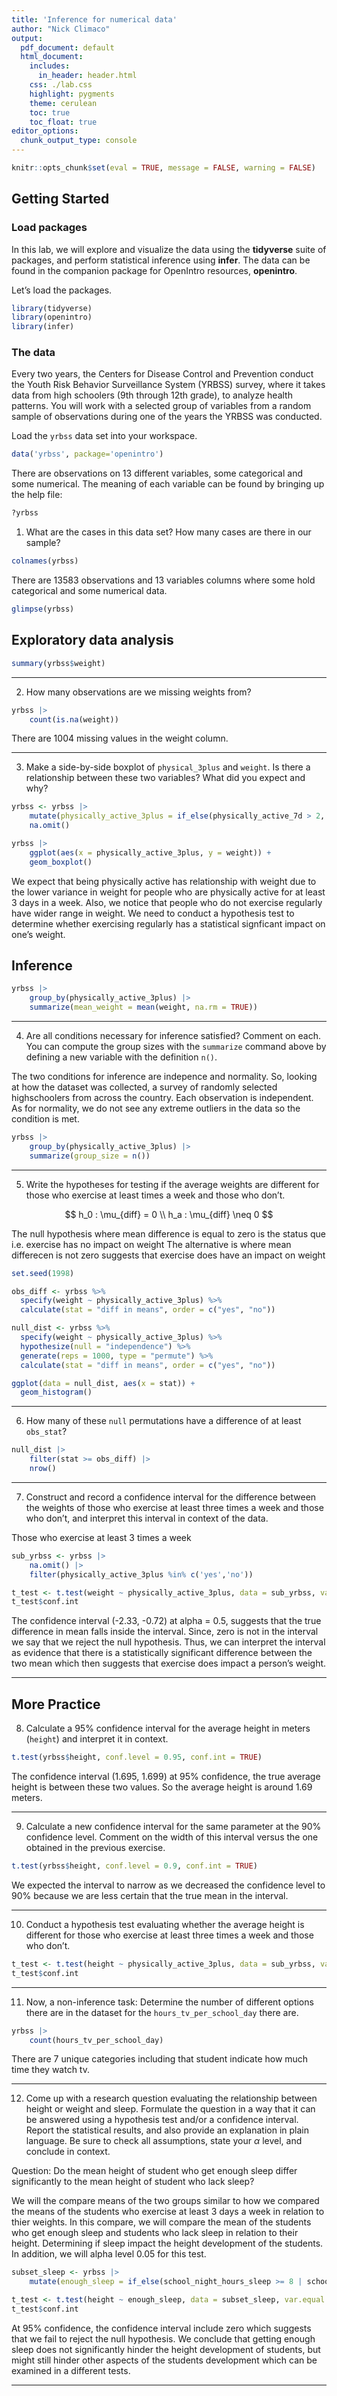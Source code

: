 ```yaml
---
title: 'Inference for numerical data'
author: "Nick Climaco"
output:
  pdf_document: default
  html_document:
    includes:
      in_header: header.html
    css: ./lab.css
    highlight: pygments
    theme: cerulean
    toc: true
    toc_float: true
editor_options: 
  chunk_output_type: console
---
```


```r
knitr::opts_chunk$set(eval = TRUE, message = FALSE, warning = FALSE)
```

## Getting Started

### Load packages

In this lab, we will explore and visualize the data using the **tidyverse** suite of packages, and perform statistical inference using **infer**. The data can be found in the companion package for OpenIntro resources, **openintro**.

Let's load the packages.

```r
library(tidyverse)
library(openintro)
library(infer)
```


### The data

Every two years, the Centers for Disease Control and Prevention conduct the Youth Risk Behavior Surveillance System (YRBSS) survey, where it takes data from high schoolers (9th through 12th grade), to analyze health patterns. You will work with a selected group of variables from a random sample of observations during one of the years the YRBSS was conducted.

Load the `yrbss` data set into your workspace.

```r
data('yrbss', package='openintro')
```

There are observations on 13 different variables, some categorical and some numerical. The meaning of each variable can be found by bringing up the help file:

```r
?yrbss
```


1.  What are the cases in this data set? How many cases are there in our sample?

```r
colnames(yrbss)
```
There are 13583 observations and 13 variables columns where some hold categorical and some numerical data.

```r
glimpse(yrbss)
```

## Exploratory data analysis


```r
summary(yrbss$weight)
```

***
2.  How many observations are we missing weights from?

```r
yrbss |> 
    count(is.na(weight))
```
There are 1004 missing values in the weight column.

***
3.  Make a side-by-side boxplot of `physical_3plus` and `weight`. Is there a relationship between these two variables? What did you expect and why?

```r
yrbss <- yrbss |> 
    mutate(physically_active_3plus = if_else(physically_active_7d > 2, "yes", "no")) |> 
    na.omit()
```

```r
yrbss |> 
    ggplot(aes(x = physically_active_3plus, y = weight)) + 
    geom_boxplot()

```
We expect that being physically active has relationship with weight due to the lower variance in weight for people who are physically active for at least 3 days in a week. Also, we notice that people who do not exercise regularly have wider range in weight. We need to conduct a hypothesis test to determine whether exercising regularly has a statistical signficant impact on one's weight.

## Inference
```r
yrbss |> 
    group_by(physically_active_3plus) |> 
    summarize(mean_weight = mean(weight, na.rm = TRUE))
```
***
4.  Are all conditions necessary for inference satisfied? Comment on each. You can compute the group sizes with the `summarize` command above by defining a new variable with the definition `n()`.

The two conditions for inference are indepence and normality. So, looking at how the dataset was collected, a survey of randomly selected highschoolers from across the country. Each observation is independent. As for normality, we do not see any extreme outliers in the data so the condition is met.

```r
yrbss |> 
    group_by(physically_active_3plus) |> 
    summarize(group_size = n())
```
***
5.  Write the hypotheses for testing if the average weights are different for those who exercise at least times a week and those who don't.

$$
h_0 : \mu_{diff} = 0 \\
h_a : \mu_{diff} \neq 0
$$

The null hypothesis where mean difference is equal to zero is the status que i.e. exercise has no impact on weight
The alternative is where mean differecen is not zero suggests that exercise does have an impact on weight

```r
set.seed(1998)
```

```r
obs_diff <- yrbss %>%
  specify(weight ~ physically_active_3plus) %>%
  calculate(stat = "diff in means", order = c("yes", "no"))
```

```r
null_dist <- yrbss %>%
  specify(weight ~ physically_active_3plus) %>%
  hypothesize(null = "independence") %>%
  generate(reps = 1000, type = "permute") %>%
  calculate(stat = "diff in means", order = c("yes", "no"))
```
```r
ggplot(data = null_dist, aes(x = stat)) +
  geom_histogram()
```
***
6. How many of these `null` permutations have a difference of at least `obs_stat`?

```r
null_dist |> 
    filter(stat >= obs_diff) |> 
    nrow()
```

***
7.  Construct and record a confidence interval for the difference between the weights of those who exercise at least three times a week and those who don't, and interpret this interval in context of the data.

Those who exercise at least 3 times a week
```r
sub_yrbss <- yrbss |> 
    na.omit() |> 
    filter(physically_active_3plus %in% c('yes','no'))

t_test <- t.test(weight ~ physically_active_3plus, data = sub_yrbss, var.equal = FALSE, conf.int = TRUE)
t_test$conf.int
```
The confidence interval (-2.33, -0.72) at alpha = 0.5, suggests that the true difference in mean falls inside the interval. Since, zero is not in the interval we say that we reject the null hypothesis. Thus, we can interpret the interval as evidence that there is a statistically significant difference between the two mean which then suggests that exercise does impact a person's weight.

* * *

## More Practice

8.  Calculate a 95% confidence interval for the average height in meters (`height`) and interpret it in context.
```r
t.test(yrbss$height, conf.level = 0.95, conf.int = TRUE)
```
The confidence interval (1.695, 1.699) at 95% confidence, the true average height is between these two values. So the average height is around 1.69 meters.

***
9.  Calculate a new confidence interval for the same parameter at the 90% confidence level. Comment on the width of this interval versus the one obtained in the previous exercise.

```r
t.test(yrbss$height, conf.level = 0.9, conf.int = TRUE)
```
We expected the interval to narrow as we decreased the confidence level to 90% because we are less certain that the true mean in the interval.

***
10.  Conduct a hypothesis test evaluating whether the average height is different for those who exercise at least three times a week and those who don't.

```r
t_test <- t.test(height ~ physically_active_3plus, data = sub_yrbss, var.equal = FALSE, conf.int = TRUE)
t_test$conf.int
```
***
11.  Now, a non-inference task: Determine the number of different options there are in the dataset for the `hours_tv_per_school_day` there are.
```r
yrbss |> 
    count(hours_tv_per_school_day)
```
There are 7 unique categories including that student indicate how much time they watch tv.

***

12. Come up with a research question evaluating the relationship between height or weight and sleep. Formulate the question in a way that it can be answered using a hypothesis test and/or a confidence interval. Report the statistical results, and also provide an explanation in plain language. Be sure to check all assumptions, state your $\alpha$ level, and conclude in context.

Question: Do the mean height of student who get enough sleep differ significantly to the mean height of student who lack sleep?

We will the compare means of the two groups similar to how we compared the means of the students who exercise at least 3 days a week in relation to thier weights.
In this compare, we will compare the mean of the students who get enough sleep and students who lack sleep in relation to their height. Determining if sleep impact the height development of the students. In addition, we will alpha level 0.05 for this test.


```r
subset_sleep <- yrbss |>
    mutate(enough_sleep = if_else(school_night_hours_sleep >= 8 | school_night_hours_sleep == "10+", "yes", "no"))
```

```r
t_test <- t.test(height ~ enough_sleep, data = subset_sleep, var.equal = FALSE, conf.int = TRUE)
t_test$conf.int
```

At 95% confidence, the confidence interval include zero which suggests that we fail to reject the null hypothesis. We conclude that getting enough sleep does not significantly hinder the height development of students, but might still hinder other aspects of the students development which can be examined in a different tests.

* * *
